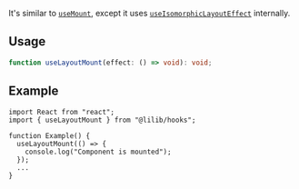 It's similar to [`useMount`](./useMount), except it uses [`useIsomorphicLayoutEffect`](./useIsomorphicLayoutEffect) internally.

## Usage

```ts
function useLayoutMount(effect: () => void): void;
```

## Example

```tsx
import React from "react";
import { useLayoutMount } from "@lilib/hooks";

function Example() {
  useLayoutMount(() => {
    console.log("Component is mounted");
  });
  ...
}
```
